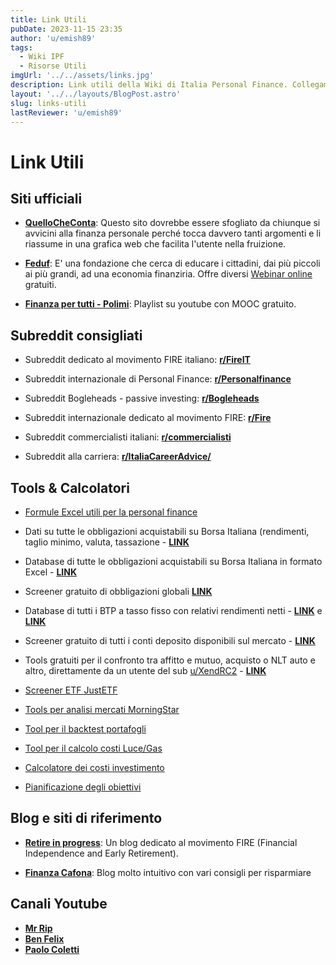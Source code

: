 ```yaml
---
title: Link Utili
pubDate: 2023-11-15 23:35
author: 'u/emish89'
tags:
  - Wiki IPF
  - Risorse Utili
imgUrl: '../../assets/links.jpg'
description: Link utili della Wiki di Italia Personal Finance. Collegamenti ai siti più utili per la finanza personale.
layout: '../../layouts/BlogPost.astro'
slug: links-utili
lastReviewer: 'u/emish89'
---
```


# **Link Utili**

## Siti ufficiali
- [**QuelloCheConta**](http://www.quellocheconta.gov.it/it/): Questo sito dovrebbe essere sfogliato da chiunque si avvicini alla finanza personale perché tocca davvero tanti argomenti e li riassume in una grafica web che facilita l'utente nella fruizione.

- [**Feduf**](http://www.feduf.it/): E' una fondazione che cerca di educare i cittadini, dai più piccoli ai più grandi, ad una economia finanziria. Offre diversi [Webinar online](http://www.feduf.it/container/eventi/categories/eventi-scuole) gratuiti.

- [**Finanza per tutti - Polimi**](https://www.youtube.com/playlist?list=PLmKUwJ0KJQnW0eqrDPPc5_PnpSGJOEUM-): Playlist su youtube con MOOC gratuito.

## Subreddit consigliati

- Subreddit dedicato al movimento FIRE italiano: [**r/FireIT**](https://reddit.com/r/FireIT)

- Subreddit internazionale di Personal Finance: [**r/Personalfinance**](https://reddit.com/r/personalfinance)

- Subreddit Bogleheads - passive investing: [**r/Bogleheads**](https://reddit.com/r/bogleheads)

- Subreddit internazionale dedicato al movimento FIRE: [**r/Fire**](https://reddit.com/r/Fire)

- Subreddit commercialisti italiani: [**r/commercialisti**](https://reddit.com/r/commercialisti)

- Subreddit alla carriera: [**r/ItaliaCareerAdvice/**](https://www.reddit.com/r/ItaliaCareerAdvice/)

## Tools & Calcolatori

- [Formule Excel utili per la personal finance](/blog/formule-utili-excel)

- Dati su tutte le obbligazioni acquistabili su Borsa Italiana (rendimenti, taglio minimo, valuta, tassazione - [**LINK**](http://www.simpletoolsforinvestors.eu/yieldtable.shtml)

- Database di tutte le obbligazioni acquistabili su Borsa Italiana in formato Excel - [**LINK**](http://www.simpletoolsforinvestors.eu/documentivari.shtml)

- Screener gratuito di obbligazioni globali [**LINK**](https://www.terrapinfinance.com/screener)

- Database di tutti i BTP a tasso fisso con relativi rendimenti netti - [**LINK**](https://qualebtp.it/) e [**LINK**](https://www.rendimentibtp.it/)

- Screener gratuito di tutti i conti deposito disponibili sul mercato - [**LINK**](https://deposifire.com/)

- Tools gratuiti per il confronto tra affitto e mutuo, acquisto o NLT auto e altro, direttamente da un utente del sub <a href='https://reddit.com/u/XendRC2'>u/XendRC2</a> - [**LINK**](https://sossoldi.org/)

- [Screener ETF JustETF](https://www.justetf.com/it/etf-screener.html)

- [Tools per analisi mercati MorningStar](https://www.morningstar.it/it/tools/default.aspx)

- [Tool per il backtest portafogli](https://www.portfoliovisualizer.com/)

- [Tool per il calcolo costi Luce/Gas](https://docs.google.com/spreadsheets/d/1u8qmDKdVnEvPxRrbcK9NXIkzUYgM0mkBfuy-10zWV1o/edit?usp=sharing)

- [Calcolatore dei costi investimento](https://investitorecomune.it/strumenti/costi-investimento/)

- [Pianificazione degli obiettivi](https://investitorecomune.it/strumenti/goal-based-investing/)

## Blog e siti di riferimento

- [**Retire in progress**](https://retireinprogress.com/): Un blog dedicato al movimento FIRE (Financial Independence and Early Retirement).

- [**Finanza Cafona**](https://finanzacafona.it/): Blog molto intuitivo con vari consigli per risparmiare

## Canali Youtube

- [**Mr Rip**](https://www.youtube.com/@mr_rip)
- [**Ben Felix**](https://www.youtube.com/@BenFelixCSI)
- [**Paolo Coletti**](https://www.youtube.com/@PaoloColetti)
